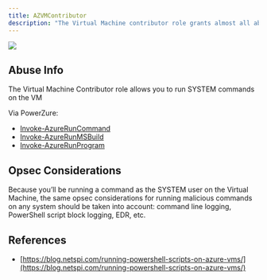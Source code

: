 ---
title: AZVMContributor
description: "The Virtual Machine contributor role grants almost all abusable privileges against Virtual Machines."
---

<Frame>
  <img src="/assets/image-2-1.png"/>
</Frame>

## Abuse Info
The Virtual Machine Contributor role allows you to run SYSTEM commands on the VM

Via PowerZure:

* [Invoke-AzureRunCommand](https://powerzure.readthedocs.io/en/latest/Functions/operational.html#invoke-azureruncommand)
* [Invoke-AzureRunMSBuild](https://powerzure.readthedocs.io/en/latest/Functions/operational.html#invoke-azurerunmsbuild)
* [Invoke-AzureRunProgram](https://powerzure.readthedocs.io/en/latest/Functions/operational.html#invoke-azurerunprogram)

## Opsec Considerations

Because you’ll be running a command as the SYSTEM user on the Virtual Machine, the same opsec considerations for running malicious commands on any system should be taken into account: command line logging, PowerShell script block logging, EDR, etc.

## References

* [https://blog.netspi.com/running-powershell-scripts-on-azure-vms/](https://blog.netspi.com/running-powershell-scripts-on-azure-vms/)
